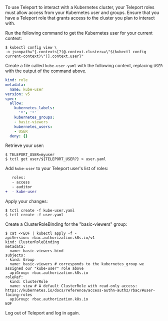 To use Teleport to interact with a Kubernetes cluster, your Teleport roles must
allow access from your Kubernetes user and groups. Ensure that you have a
Teleport role that grants access to the cluster you plan to interact with.

Run the following command to get the Kubernetes user for your current context:

```code
$ kubectl config view \
-o jsonpath="{.contexts[?(@.context.cluster==\"$(kubectl config current-context)\")].context.user}"
```

Create a file called `kube-user.yaml` with the following content, replacing
`USER` with the output of the command above.

```yaml
kind: role
metadata:
  name: kube-user
version: v5
spec:
  allow:
    kubernetes_labels:
      '*': '*'
    kubernetes_groups:
    - basic-viewers
    kubernetes_users:
    - USER
  deny: {}
```

Retrieve your user:

```code
$ TELEPORT_USER=myuser
$ tctl get user/${TELEPORT_USER?} > user.yaml
```

Add `kube-user` to your Teleport user's list of roles:

```diff
   roles:
   - access
   - auditor
+  - kube-user
```

Apply your changes:

```code
$ tctl create -f kube-user.yaml
$ tctl create -f user.yaml
```

Create a ClusterRoleBinding for the "basic-viewers" group:

```code
$ cat <<EOF | kubectl apply -f -
apiVersion: rbac.authorization.k8s.io/v1
kind: ClusterRoleBinding
metadata:
  name: basic-viewers-bind
subjects:
- kind: Group
  name: basic-viewers # corresponds to the kubernetes_group we assigned our "kube-user" role above
  apiGroup: rbac.authorization.k8s.io
roleRef:
  kind: ClusterRole
  name: view # A default ClusterRole with read-only access: https://kubernetes.io/docs/reference/access-authn-authz/rbac/#user-facing-roles
  apiGroup: rbac.authorization.k8s.io
EOF

```

Log out of Teleport and log in again.
